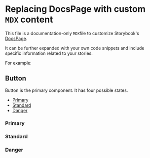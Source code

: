 <!-- Custom-MDX-Documentation.mdx -->

# Replacing DocsPage with custom `MDX` content

This file is a documentation-only `MDX`file to customize Storybook's [DocsPage](https://storybook.js.org/docs/react/writing-docs/docs-page#replacing-docspage).

It can be further expanded with your own code snippets and include specific information related to your stories.

For example:


## Button

Button is the primary component. It has four possible states.

- [Primary](#primary)
- [Standard](#standard)
- [Danger](#danger)

### Primary

<Story id="button--primary" />

### Standard

<Story id="button--standard" />

### Danger

<Story id="button--danger" />
